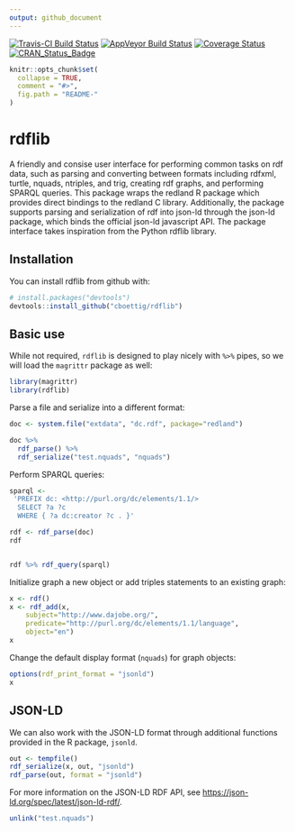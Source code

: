 ```yaml
---
output: github_document
---
```


[![Travis-CI Build Status](https://travis-ci.org/cboettig/rdflib.svg?branch=master)](https://travis-ci.org/cboettig/rdflib) 
[![AppVeyor Build Status](https://ci.appveyor.com/api/projects/status/github/cboettig/rdflib?branch=master&svg=true)](https://ci.appveyor.com/project/cboettig/rdflib)
[![Coverage Status](https://img.shields.io/codecov/c/github/cboettig/rdflib/master.svg)](https://codecov.io/github/cboettig/rdflib?branch=master)
[![CRAN_Status_Badge](http://www.r-pkg.org/badges/version/rdflib)](https://cran.r-project.org/package=rdflib)

<!-- README.md is generated from README.Rmd. Please edit that file -->

```r
knitr::opts_chunk$set(
  collapse = TRUE,
  comment = "#>",
  fig.path = "README-"
)
```

# rdflib

A friendly and consise user interface for performing common
tasks on rdf data, such as parsing and converting between
formats including rdfxml, turtle, nquads, ntriples,
and trig, creating rdf graphs, and performing SPARQL
queries. This package wraps the redland R package which
provides direct bindings to the redland C library. Additionally,
the package supports parsing and serialization of rdf
into json-ld through the json-ld package, which binds
the official json-ld javascript API. The package
interface takes inspiration from the Python rdflib library.

## Installation

You can install rdflib from github with:

```r
# install.packages("devtools")
devtools::install_github("cboettig/rdflib")
```


## Basic use

While not required, `rdflib` is designed to play nicely with `%>%` pipes, so we will load the `magrittr` package as well:

```r
library(magrittr)
library(rdflib)
```

Parse a file and serialize into a different format:

```r
doc <- system.file("extdata", "dc.rdf", package="redland")

doc %>%
  rdf_parse() %>%
  rdf_serialize("test.nquads", "nquads")
```


Perform SPARQL queries:

```r
sparql <-
 'PREFIX dc: <http://purl.org/dc/elements/1.1/>
  SELECT ?a ?c
  WHERE { ?a dc:creator ?c . }'

rdf <- rdf_parse(doc)
rdf


rdf %>% rdf_query(sparql)
```

Initialize graph a new object or add triples statements to an existing graph:

```r
x <- rdf()
x <- rdf_add(x, 
    subject="http://www.dajobe.org/",
    predicate="http://purl.org/dc/elements/1.1/language",
    object="en")
x
```

Change the default display format (`nquads`) for graph objects:

```r
options(rdf_print_format = "jsonld")
x
```


## JSON-LD

We can also work with the JSON-LD format through additional functions provided in the 
R package, `jsonld`. 

```r
out <- tempfile()
rdf_serialize(x, out, "jsonld")
rdf_parse(out, format = "jsonld")
```

For more information on the JSON-LD RDF API, see <https://json-ld.org/spec/latest/json-ld-rdf/>.

```r
unlink("test.nquads")
```
